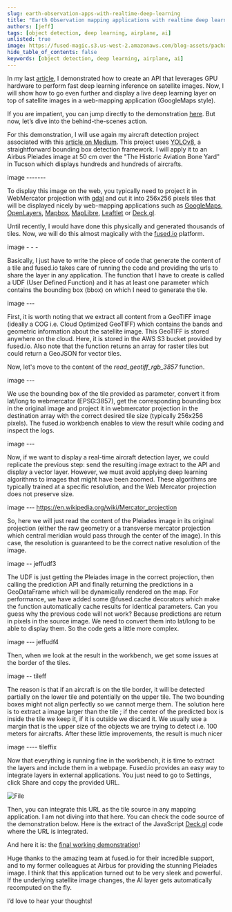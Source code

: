 ```yaml
---
slug: earth-observation-apps-with-realtime-deep-learning
title: "Earth Observation mapping applications with realtime deep learning layers"
authors: [jeff]
tags: [object detection, deep learning, airplane, ai]
unlisted: true
image: https://fused-magic.s3.us-west-2.amazonaws.com/blog-assets/pachama_app.png
hide_table_of_contents: false
keywords: [object detection, deep learning, airplane, ai]
---
```



In my last [article](https://www.linkedin.com/pulse/create-fast-api-inference-endpoint-deep-learning-jeff-faudi--fbhsc/?trackingId=P0%2F%2FPN8SQA6%2B5T7myTR7Xw%3D%3D), I demonstrated how to create an API that leverages GPU hardware to perform fast deep learning inference on satellite images. Now, I will show how to go even further and display a live deep learning layer on top of satellite images in a web-mapping application (GoogleMaps style).


If you are impatient, you can jump directly to the demonstration [here](https://fused.deepl.earth/). But now, let’s dive into the behind-the-scenes action.

For this demonstration, I will use again my aircraft detection project associated with this [article on Medium](https://medium.com/artificialis/is-yolov8-suitable-for-satellite-imagery-d9a2659a50ab). This project uses [YOLOv8](https://www.ultralytics.com/), a straightforward bounding box detection framework. I will apply it to an Airbus Pleiades image at 50 cm over the "The Historic Aviation Bone Yard" in Tucson which displays hundreds and hundreds of aircrafts.

image -------

To display this image on the web, you typically need to project it in WebMercator projection with [gdal](https://gdal.org/index.html) and cut it into 256x256 pixels tiles that will be displayed nicely by web-mapping applications such as [GoogleMaps](https://developers.google.com/maps), [OpenLayers](https://openlayers.org/), [Mapbox](https://docs.mapbox.com/mapbox-gl-js/guides), [MapLibre](https://maplibre.org/maplibre-gl-js/docs/), [Leaftlet](https://leafletjs.com/) or [Deck.gl](https://deck.gl/).

Until recently, I would have done this physically and generated thousands of tiles. Now, we will do this almost magically with the [fused.io](http://fused.io/) platform.


image -  - -

Basically, I just have to write the piece of code that generate the content of a tile and fused.io takes care of running the code and providing the urls to share the layer in any application. The function that I have to create is called a UDF (User Defined Function) and it has at least one parameter which contains the bounding box (bbox) on which I need to generate the tile.

image ---

First, it is worth noting that we extract all content from a GeoTIFF image (ideally a COG i.e. Cloud Optimized GeoTIFF) which contains the bands and geometric information about the satellite image. This GeoTIFF is stored anywhere on the cloud. Here, it is stored in the AWS S3 bucket provided by fused.io. Also note that the function returns an array for raster tiles but could return a GeoJSON for vector tiles.

Now, let's move to the content of the _read_geotiff_rgb_3857_ function.

image ---

We use the bounding box of the tile provided as parameter, convert it from lat/long to webmercator (EPSG:3857), get the corresponding bounding box in the original image and project it in webmercator projection in the destination array with the correct desired tile size (typically 256x256 pixels).
The fused.io workbench enables to view the result while coding and inspect the logs.

image ---

Now, if we want to display a real-time aircraft detection layer, we could replicate the previous step: send the resulting image extract to the API and display a vector layer. However, we must avoid applying deep learning algorithms to images that might have been zoomed. These algorithms are typically trained at a specific resolution, and the Web Mercator projection does not preserve size.

image ---
https://en.wikipedia.org/wiki/Mercator_projection


So, here we will just read the content of the Pleiades image in its original projection (either the raw geometry or a transverse mercator projection which central meridian would pass through the center of the image). In this case, the resolution is guaranteed to be the correct native resolution of the image.

image -- jeffudf3

The UDF is just getting the Pleiades image in the correct projection, then calling the prediction API and finally returning the predictions in a GeoDataFrame which will be dynamically rendered on the map. For performance, we have added some @fused.cache decorators which make the function automatically cache results for identical parameters.
Can you guess why the previous code will not work? Because predictions are return in pixels in the source image. We need to convert them into lat/long to be able to display them. So the code gets a little more complex.

image --- jeffudf4

Then, when we look at the result in the workbench, we get some issues at the border of the tiles.

image -- tileff

The reason is that if an aircraft is on the tile border, it will be detected partially on the lower tile and potentially on the upper tile. The two bounding boxes might not align perfectly so we cannot merge them. The solution here is to extract a image larger than the tile ; if the center of the predicted box is inside the tile we keep it, if it is outside we discard it. We usually use a margin that is the upper size of the objects we are trying to detect i.e. 100 meters for aircrafts. After these little improvements, the result is much nicer

image ---- tileffix

Now that everything is running fine in the workbench, it is time to extract the layers and include them in a webpage. Fused.io provides an easy way to integrate layers in external applications. You just need to go to Settings, click Share and copy the provided URL.



<div style={{textAlign: 'center'}}>
<img src={ImageDeckGL} alt="File" style={{}} />
</div>


Then, you can integrate this URL as the tile source in any mapping application. I am not diving into that here. You can check the code source of the demonstration below. Here is the extract of the JavaScript [Deck.gl](http://deck.gl/) code where the URL is integrated.

And here it is: the [final working demonstration](https://fused.deepl.earth/)!

Huge thanks to the amazing team at fused.io for their incredible support, and to my former colleagues at Airbus for providing the stunning Pleiades image. I think that this application turned out to be very sleek and powerful. If the underlying satellite image changes, the AI layer gets automatically recomputed on the fly.

I’d love to hear your thoughts!
